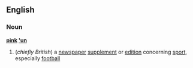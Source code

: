 ==English==
===Noun===
'''[[pink]] [['un]]'''
#(''chiefly British'') a [[newspaper]] [[supplement]] or [[edition]] concerning [[sport]], especially [[football]]